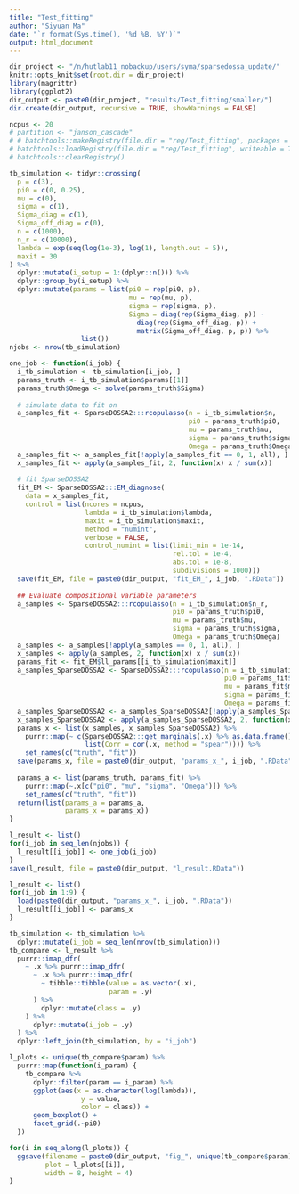 ```yaml
---
title: "Test_fitting"
author: "Siyuan Ma"
date: "`r format(Sys.time(), '%d %B, %Y')`"
output: html_document
---
```

  
```r
dir_project <- "/n/hutlab11_nobackup/users/syma/sparsedossa_update/"
knitr::opts_knit$set(root.dir = dir_project)
library(magrittr)
library(ggplot2)
dir_output <- paste0(dir_project, "results/Test_fitting/smaller/")
dir.create(dir_output, recursive = TRUE, showWarnings = FALSE)
```

```r
ncpus <- 20
# partition <- "janson_cascade"
# # batchtools::makeRegistry(file.dir = "reg/Test_fitting", packages = "magrittr")
# batchtools::loadRegistry(file.dir = "reg/Test_fitting", writeable = TRUE)
# batchtools::clearRegistry()
```

```r
tb_simulation <- tidyr::crossing(
  p = c(3),
  pi0 = c(0, 0.25),
  mu = c(0),
  sigma = c(1),
  Sigma_diag = c(1),
  Sigma_off_diag = c(0),
  n = c(1000),
  n_r = c(10000),
  lambda = exp(seq(log(1e-3), log(1), length.out = 5)),
  maxit = 30
) %>% 
  dplyr::mutate(i_setup = 1:(dplyr::n())) %>% 
  dplyr::group_by(i_setup) %>% 
  dplyr::mutate(params = list(pi0 = rep(pi0, p),
                              mu = rep(mu, p),
                              sigma = rep(sigma, p),
                              Sigma = diag(rep(Sigma_diag, p)) -
                                diag(rep(Sigma_off_diag, p)) +
                                matrix(Sigma_off_diag, p, p)) %>% 
                  list())
njobs <- nrow(tb_simulation)
```

```r
one_job <- function(i_job) {
  i_tb_simulation <- tb_simulation[i_job, ]
  params_truth <- i_tb_simulation$params[[1]]
  params_truth$Omega <- solve(params_truth$Sigma)
  
  # simulate data to fit on
  a_samples_fit <- SparseDOSSA2:::rcopulasso(n = i_tb_simulation$n, 
                                             pi0 = params_truth$pi0, 
                                             mu = params_truth$mu, 
                                             sigma = params_truth$sigma,
                                             Omega = params_truth$Omega)
  a_samples_fit <- a_samples_fit[!apply(a_samples_fit == 0, 1, all), ]
  x_samples_fit <- apply(a_samples_fit, 2, function(x) x / sum(x))
  
  # fit SparseDOSSA2
  fit_EM <- SparseDOSSA2:::EM_diagnose(
    data = x_samples_fit, 
    control = list(ncores = ncpus,
                   lambda = i_tb_simulation$lambda, 
                   maxit = i_tb_simulation$maxit,
                   method = "numint",
                   verbose = FALSE,
                   control_numint = list(limit_min = 1e-14,
                                         rel.tol = 1e-4,
                                         abs.tol = 1e-8,
                                         subdivisions = 1000)))
  save(fit_EM, file = paste0(dir_output, "fit_EM_", i_job, ".RData"))
  
  ## Evaluate compositional variable parameters
  a_samples <- SparseDOSSA2:::rcopulasso(n = i_tb_simulation$n_r, 
                                         pi0 = params_truth$pi0, 
                                         mu = params_truth$mu, 
                                         sigma = params_truth$sigma,
                                         Omega = params_truth$Omega)
  a_samples <- a_samples[!apply(a_samples == 0, 1, all), ]
  x_samples <- apply(a_samples, 2, function(x) x / sum(x))
  params_fit <- fit_EM$ll_params[[i_tb_simulation$maxit]]
  a_samples_SparseDOSSA2 <- SparseDOSSA2:::rcopulasso(n = i_tb_simulation$n_r, 
                                                      pi0 = params_fit$pi0, 
                                                      mu = params_fit$mu, 
                                                      sigma = params_fit$sigma,
                                                      Omega = params_fit$Omega)
  a_samples_SparseDOSSA2 <- a_samples_SparseDOSSA2[!apply(a_samples_SparseDOSSA2 == 0, 1, all), ]
  x_samples_SparseDOSSA2 <- apply(a_samples_SparseDOSSA2, 2, function(x) x / sum(x))
  params_x <- list(x_samples, x_samples_SparseDOSSA2) %>% 
    purrr::map(~ c(SparseDOSSA2:::get_marginals(.x) %>% as.data.frame(),
                   list(Corr = cor(.x, method = "spear")))) %>% 
    set_names(c("truth", "fit"))
  save(params_x, file = paste0(dir_output, "params_x_", i_job, ".RData"))
  
  params_a <- list(params_truth, params_fit) %>% 
    purrr::map(~.x[c("pi0", "mu", "sigma", "Omega")]) %>% 
    set_names(c("truth", "fit"))
  return(list(params_a = params_a,
              params_x = params_x))
}
```

```r
l_result <- list()
for(i_job in seq_len(njobs)) {
  l_result[[i_job]] <- one_job(i_job)
}
save(l_result, file = paste0(dir_output, "l_result.RData"))
```

```r
l_result <- list()
for(i_job in 1:9) {
  load(paste0(dir_output, "params_x_", i_job, ".RData"))
  l_result[[i_job]] <- params_x
}

tb_simulation <- tb_simulation %>% 
  dplyr::mutate(i_job = seq_len(nrow(tb_simulation)))
tb_compare <- l_result %>% 
  purrr::imap_dfr(
    ~ .x %>% purrr::imap_dfr(
      ~ .x %>% purrr::imap_dfr(
        ~ tibble::tibble(value = as.vector(.x),
                         param = .y)
      ) %>% 
        dplyr::mutate(class = .y)
    ) %>% 
      dplyr::mutate(i_job = .y)
  ) %>% 
  dplyr::left_join(tb_simulation, by = "i_job")

l_plots <- unique(tb_compare$param) %>% 
  purrr::map(function(i_param) {
    tb_compare %>% 
      dplyr::filter(param == i_param) %>% 
      ggplot(aes(x = as.character(log(lambda)), 
                  y = value,
                  color = class)) +
      geom_boxplot() +
      facet_grid(.~pi0)
  })

for(i in seq_along(l_plots)) {
  ggsave(filename = paste0(dir_output, "fig_", unique(tb_compare$param)[i], ".pdf"),
         plot = l_plots[[i]],
         width = 8, height = 4)
}
```